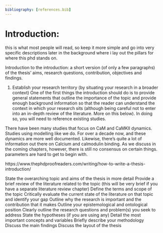 ```yaml
---
bibliography: [references.bib]
---
```

<!--commment-->
# Introduction:

this is what most people will read, so keep it more simple and go into very specific descriptions later in the background where i lay out the pillars for where this phd stands on.

Introduction to the introduction: a short version (of only a few paragraphs) of the thesis’ aims, research questions, contribution, objectives and findings.

1. Establish your research territory (by situating your research in a broader context)
One of the first things the introduction should do is to provide general statements that outline the importance of the topic and provide enough background information so that the reader can understand the context in which your research sits (although being careful not to enter into an in-depth review of the literature. More on this below). In doing so, you will need to reference existing studies.

There have been many studies that focus on CaM and CaMKII dynamics. Studies using modelling like we do. For over a decade now, and these dynamics are more well documented. Likewise, there's quite a lot of information out there on Calcium and calmodulin binding. As we discuss in the coming chapters, however, there is still no consensus on certain things. parameters are hard to get to begin with. 

https://www.thephdproofreaders.com/writing/how-to-write-a-thesis-introduction/

State the overarching topic and aims of the thesis in more detail
Provide a brief review of the literature related to the topic (this will be very brief if you have a separate literature review chapter)
Define the terms and scope of the topic
Critically evaluate the current state of the literature on that topic and identify your gap
Outline why the research is important and the contribution that it makes
Outline your epistemological and ontological position
Clearly outline the research questions and problem(s) you seek to address
State the hypotheses (if you are using any)
Detail the most important concepts and variables
Briefly describe your methodology
Discuss the main findings
Discuss the layout of the thesis